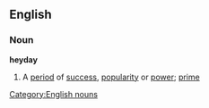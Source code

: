 ==English==
===Noun===
[[Category:English nouns]]
'''heyday'''
#A [[period]] of [[success]], [[popularity]] or [[power]]; [[prime]]